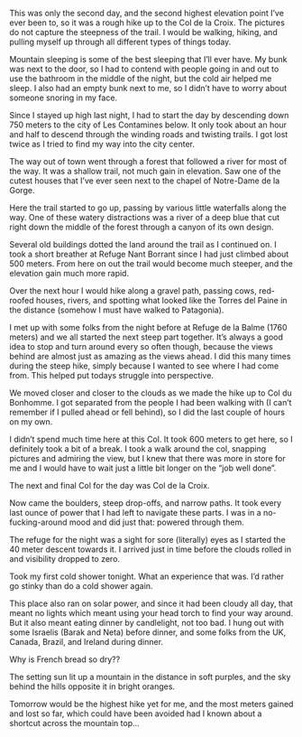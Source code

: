 This was only the second day, and the second highest elevation point I’ve
ever been to, so it was a rough hike up to the Col de la Croix. The pictures do
not capture the steepness of the trail. I would be walking, hiking, and pulling
myself up through all different types of things today.

<Stats gain="4455" loss="2090" miles="11" steps="30947" />

Mountain sleeping is some of the best sleeping that I’ll ever have. My bunk was
next to the door, so I had to contend with people going in and out to use the
bathroom in the middle of the night, but the cold air helped me sleep. I also
had an empty bunk next to me, so I didn’t have to worry about someone snoring
in my face.

Since I stayed up high last night, I had to start the day by descending down 750
meters to the city of Les Contamines below. It only took about an hour and half
to descend through the winding roads and twisting trails. I got lost twice as I
tried to find my way into the city center.

The way out of town went through a forest that followed a river for most of the
way. It was a shallow trail, not much gain in elevation. Saw one of the cutest
houses that I’ve ever seen next to the chapel of Notre-Dame de la Gorge.

Here the trail started to go up, passing by various little waterfalls along the
way. One of these watery distractions was a river of a deep blue that cut right
down the middle of the forest through a canyon of its own design.

Several old buildings dotted the land around the trail as I continued on. I took
a short breather at Refuge Nant Borrant since I had just climbed about 500
meters. From here on out the trail would become much steeper, and the elevation
gain much more rapid.

Over the next hour I would hike along a gravel path, passing cows, red-roofed
houses, rivers, and spotting what looked like the Torres del Paine in the
distance (somehow I must have walked to Patagonia).

I met up with some folks from the night before at Refuge de la Balme
(1760 meters) and we all started the next steep part together. It’s always a
good idea to stop and turn around every so often though, because the views
behind are almost just as amazing as the views ahead. I did this many times
during the steep hike, simply because I wanted to see where I had come from.
This helped put todays struggle into perspective.

We moved closer and closer to the clouds as we made the hike up to Col du
Bonhomme. I got separated from the people I had been walking with (I can’t
remember if I pulled ahead or fell behind), so I did the last couple of hours
on my own.

I didn’t spend much time here at this Col. It took 600 meters to get here, so I
definitely took a bit of a break. I took a walk around the col, snapping
pictures and admiring the view, but I knew that there was more in store for me
and I would have to wait just a little bit longer on the “job well done”.

The next and final Col for the day was Col de la Croix.

Now came the boulders, steep drop-offs, and narrow paths. It took every last
ounce of power that I had left to navigate these parts. I was in a
no-fucking-around mood and did just that: powered through them.

The refuge for the night was a sight for sore (literally) eyes as I started the
40 meter descent towards it. I arrived just in time before the clouds rolled in
and visibility dropped to zero.

Took my first cold shower tonight. What an experience that was. I’d rather go
stinky than do a cold shower again.

This place also ran on solar power, and since it had been cloudy all day, that
meant no lights which meant using your head torch to find your way around. But
it also meant eating dinner by candlelight, not too bad. I hung out with some
Israelis (Barak and Neta) before dinner, and some folks from the UK, Canada,
Brazil, and Ireland during dinner.

Why is French bread so dry??

The setting sun lit up a mountain in the distance in soft purples, and the sky
behind the hills opposite it in bright oranges.

Tomorrow would be the highest hike yet for me, and the most meters gained and
lost so far, which could have been avoided had I known about a shortcut across
the mountain top...
